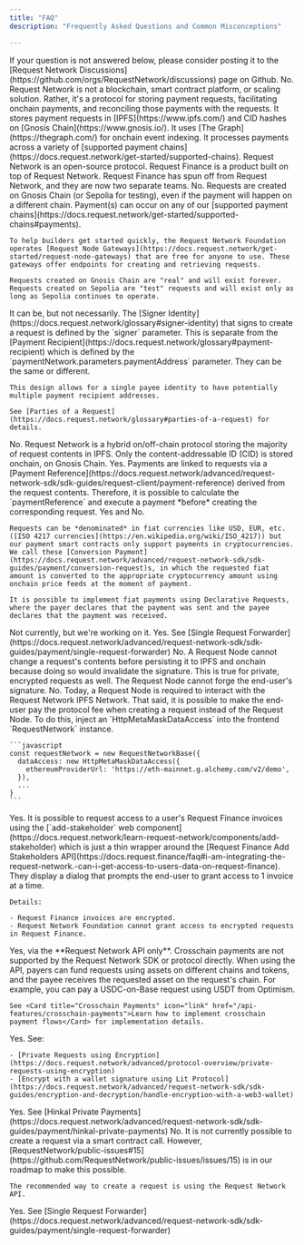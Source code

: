 ```yaml
---
title: "FAQ"
description: "Frequently Asked Questions and Common Misconceptions"

---
```

<Info>
If your question is not answered below, please consider posting it to the [Request Network Discussions](https://github.com/orgs/RequestNetwork/discussions) page on Github.
</Info>

<AccordionGroup>
  <Accordion title="Is Request Network a blockchain, smart contract platform, or L2 scaling solution?">
    No. Request Network is not a blockchain, smart contract platform, or scaling solution. Rather, it's a protocol for storing payment requests, facilitating onchain payments, and reconciling those payments with the requests. It stores payment requests in [IPFS](https://www.ipfs.com/) and CID hashes on [Gnosis Chain](https://www.gnosis.io/). It uses [The Graph](https://thegraph.com/) for onchain event indexing. It processes payments across a variety of [supported payment chains](https://docs.request.network/get-started/supported-chains).
  </Accordion>

  <Accordion title="What is the difference between Request Network and Request Finance?">
    Request Network is an open-source protocol. Request Finance is a product built on top of Request Network. Request Finance has spun off from Request Network, and they are now two separate teams.
  </Accordion>

  <Accordion title="Do I need to create a request on the same chain that I want to receive payment?">
    No. Requests are created on Gnosis Chain (or Sepolia for testing), even if the payment will happen on a different chain. Payment(s) can occur on any of our [supported payment chains](https://docs.request.network/get-started/supported-chains#payments).

    To help builders get started quickly, the Request Network Foundation operates [Request Node Gateways](https://docs.request.network/get-started/request-node-gateways) that are free for anyone to use. These gateways offer endpoints for creating and retrieving requests.

    Requests created on Gnosis Chain are "real" and will exist forever. Requests created on Sepolia are "test" requests and will exist only as long as Sepolia continues to operate.
  </Accordion>

  <Accordion title="Is the address that creates a request the same address that receives the payment?">
    It can be, but not necessarily. The [Signer Identity](https://docs.request.network/glossary#signer-identity) that signs to create a request is defined by the `signer` parameter. This is separate from the [Payment Recipient](https://docs.request.network/glossary#payment-recipient) which is defined by the `paymentNetwork.parameters.paymentAddress` parameter. They can be the same or different.

    This design allows for a single payee identity to have potentially multiple payment recipient addresses.

    See [Parties of a Request](https://docs.request.network/glossary#parties-of-a-request) for details.
  </Accordion>

  <Accordion title="Are requests in Request Network stored fully onchain?">
    No. Request Network is a hybrid on/off-chain protocol storing the majority of request contents in IPFS. Only the content-addressable ID (CID) is stored onchain, on Gnosis Chain.
  </Accordion>

  <Accordion title="Can I make a payment before creating a request?">
    Yes. Payments are linked to requests via a [Payment Reference](https://docs.request.network/advanced/request-network-sdk/sdk-guides/request-client/payment-reference) derived from the request contents. Therefore, it is possible to calculate the `paymentReference` and execute a payment *before* creating the corresponding request.
  </Accordion>

  <Accordion title="Does Request Network support requests for fiat currency?">
    Yes and No.

    Requests can be *denominated* in fiat currencies like USD, EUR, etc. ([ISO 4217 currencies](https://en.wikipedia.org/wiki/ISO_4217)) but our payment smart contracts only support payments in cryptocurrencies. We call these [Conversion Payment](https://docs.request.network/advanced/request-network-sdk/sdk-guides/payment/conversion-request)s, in which the requested fiat amount is converted to the appropriate cryptocurrency amount using onchain price feeds at the moment of payment.

    It is possible to implement fiat payments using Declarative Requests, where the payer declares that the payment was sent and the payee declares that the payment was received.
  </Accordion>

  <Accordion title="Does Request Network support crypto-to-fiat (off-ramp) or fiat-to-crypto (on-ramp) payments?">
    Not currently, but we're working on it.
  </Accordion>

  <Accordion title="Does Request Network support crypto payments from centralized exchanges (CEX) or custodians?">
    Yes. See [Single Request Forwarder](https://docs.request.network/advanced/request-network-sdk/sdk-guides/payment/single-request-forwarder)
  </Accordion>

  <Accordion title="Can a Request Node modify a request's contents before persisting it to IPFS and onchain?">
    No. A Request Node cannot change a request's contents before persisting it to IPFS and onchain because doing so would invalidate the signature. This is true for private, encrypted requests as well. The Request Node cannot forge the end-user's signature.
  </Accordion>

  <Accordion title="Can I create a request via the Request Network SDK without using a Request Node?">
    No. Today, a Request Node is required to interact with the Request Network IPFS Network. That said, it is possible to make the end-user pay the protocol fee when creating a request instead of the Request Node. To do this, inject an `HttpMetaMaskDataAccess` into the frontend `RequestNetwork` instance.

    ```javascript
    const requestNetwork = new RequestNetworkBase({
      dataAccess: new HttpMetaMaskDataAccess({
        ethereumProviderUrl: 'https://eth-mainnet.g.alchemy.com/v2/demo',
      }),
      ...
    }
    ```
  </Accordion>

  <Accordion title="Can I access a user's historical invoices created via Request Finance?">
    Yes. It is possible to request access to a user's Request Finance invoices using the [`add-stakeholder` web component](https://docs.request.network/learn-request-network/components/add-stakeholder) which is just a thin wrapper around the [Request Finance Add Stakeholders API](https://docs.request.finance/faq#i-am-integrating-the-request-network.-can-i-get-access-to-users-data-on-request-finance). They display a dialog that prompts the end-user to grant access to 1 invoice at a time.

    Details:

    - Request Finance invoices are encrypted.
    - Request Network Foundation cannot grant access to encrypted requests in Request Finance.
  </Accordion>

  <Accordion title="Does Request Network support crosschain payments where the payer sends funds on one chain and the payee receives funds on a different chain?">
    Yes, via the **Request Network API only**. Crosschain payments are not supported by the Request Network SDK or protocol directly. When using the API, payers can fund requests using assets on different chains and tokens, and the payee receives the requested asset on the request's chain. For example, you can pay a USDC-on-Base request using USDT from Optimism. 

    See <Card title="Crosschain Payments" icon="link" href="/api-features/crosschain-payments">Learn how to implement crosschain payment flows</Card> for implementation details.
  </Accordion>

  <Accordion title="Does Request Network support private requests?">
    Yes. See:

    - [Private Requests using Encryption](https://docs.request.network/advanced/protocol-overview/private-requests-using-encryption)
    - [Encrypt with a wallet signature using Lit Protocol](https://docs.request.network/advanced/request-network-sdk/sdk-guides/encryption-and-decryption/handle-encryption-with-a-web3-wallet)
  </Accordion>

  <Accordion title="Does Request Network support private payments?">
    Yes. See [Hinkal Private Payments](https://docs.request.network/advanced/request-network-sdk/sdk-guides/payment/hinkal-private-payments)
  </Accordion>

  <Accordion title="Can I create a request via a smart contract call?">
    No. It is not currently possible to create a request via a smart contract call. However, [RequestNetwork/public-issues#15](https://github.com/RequestNetwork/public-issues/issues/15) is in our roadmap to make this possible.

    The recommended way to create a request is using the Request Network API.
  </Accordion>

  <Accordion title="Can I use Request Network requests even if I have my own payment infrastructure?">
    Yes. See [Single Request Forwarder](https://docs.request.network/advanced/request-network-sdk/sdk-guides/payment/single-request-forwarder)
  </Accordion>
</AccordionGroup>